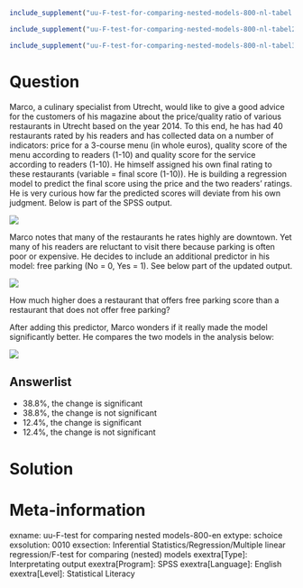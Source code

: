 ```r
include_supplement("uu-F-test-for-comparing-nested-models-800-nl-tabel.jpg", recursive = TRUE)
```

```r
include_supplement("uu-F-test-for-comparing-nested-models-800-nl-tabel2.jpg", recursive = TRUE)
```

```r
include_supplement("uu-F-test-for-comparing-nested-models-800-nl-tabel3.jpg", recursive = TRUE)
```

Question
========
Marco, a culinary specialist from Utrecht, would like to give a good advice for the customers of his magazine about the price/quality ratio of various restaurants in Utrecht based on the year 2014. To this end, he has had 40 restaurants rated by his readers and has collected data on a number of indicators: price for a 3-course menu (in whole euros), quality score of the menu according to readers (1-10) and quality score for the service according to readers (1-10). He himself assigned his own final rating to these restaurants (variable = final score (1-10)). He is building a regression model to predict the final score using the price and the two readers' ratings. He is very curious how far the predicted scores will deviate from his own judgment. Below is part of the SPSS output.


![](uu-F-test-for-comparing-nested-models-800-nl-tabel.jpg)

Marco notes that many of the restaurants he rates highly are downtown. Yet many of his readers are reluctant to visit there because parking is often poor or expensive. He decides to include an additional predictor in his model: free parking (No = 0, Yes = 1). See below part of the updated output.

![](uu-F-test-for-comparing-nested-models-800-nl-tabel2.jpg)

How much higher does a restaurant that offers free parking score than a restaurant that does not offer free parking?

After adding this predictor, Marco wonders if it really made the model significantly better. He compares the two models in the analysis below:

![](uu-F-test-for-comparing-nested-models-800-nl-tabel3.jpg)

Answerlist
----------
* 38.8%, the change is significant
* 38.8%, the change is not significant
* 12.4%, the change is significant
* 12.4%, the change is not significant


Solution
========

Meta-information
================
exname: uu-F-test for comparing nested models-800-en
extype: schoice
exsolution: 0010
exsection: Inferential Statistics/Regression/Multiple linear regression/F-test for comparing (nested) models
exextra[Type]: Interpretating output
exextra[Program]: SPSS
exextra[Language]: English
exextra[Level]: Statistical Literacy